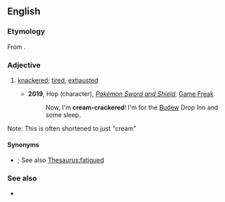 {{also|cream-crackered}}
==English==

===Etymology===
From {{m|en|knackered}}.

===Adjective===
{{en-adj|head=[[cream cracker]]ed}}

# {{lb|en|Cockney rhyming slang}} [[knackered]]; [[tired]], [[exhausted]]
#*'''2019''', Hop (character), ''[[w:Pokémon Sword and Shield|Pokémon Sword and Shield]]'', [[w:Game Freak|Game Freak]]
#*:Now, I'm '''cream-crackered'''! I'm for the [[w:List of generation IV Pokémon#Budew|Budew]] Drop Inn and some sleep.

Note: This is often shortened to just "cream"
====Synonyms====
* {{l|en|Kerry Packered}}; See also [[Thesaurus:fatigued]]

===See also===
* {{l|en|cream cracker}}